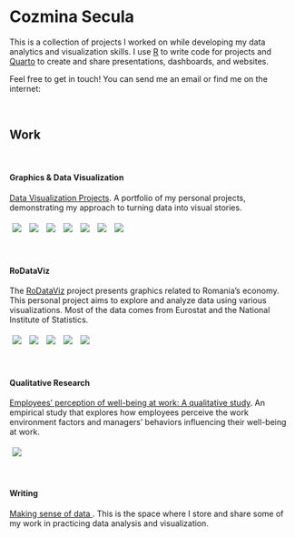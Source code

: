 
<link rel="stylesheet" href="https://fonts.googleapis.com/css?family=Roboto+Slab:100,400,300,700" type="text/css">
<link rel="stylesheet" href="https://cdnjs.cloudflare.com/ajax/libs/font-awesome/6.4.0/css/all.min.css">

# Cozmina Secula

This is a collection of projects I worked on while developing my data analytics and visualization skills.
I use <a href="https://www.r-project.org/" target="_blank">R</a> to write code for projects and <a href="https://quarto.org/" target="_blank">Quarto</a> to create and share presentations, dashboards, and websites.

Feel free to get in touch! You can send me an email <span class="social-media-icons">
  [<i class="fa-solid fa-envelope"></i>](mailto:cozmina.secula@gmail.com)
  </span> or find me on the internet: <span class="social-media-icons">
  [<i class="fa-brands fa-linkedin"></i>](https://www.linkedin.com/in/cozminasecula/)
  [<i class="fa-brands fa-github"></i>](https://github.com/CozminaSecula)
  [<i class="fa-brands fa-bluesky"></i>](https://bsky.app/profile/cozminasecula.bsky.social)
</span>

<br>

## Work

<br>

#### Graphics & Data Visualization

[Data Visualization Projects](https://github.com/CozminaSecula/dataviz). A portfolio of my personal projects, demonstrating my approach to turning data into visual stories.


<div style=padding: 10px; border-radius: 0px; display: inline-block;">

<a target="_blank" href="https://github.com/CozminaSecula/dataviz/tree/main/2024/2024-07-16" style="display: inline-block;">
    <img src="imgs/20240716.jpg" style="margin: 5px;">
</a>
<a target="_blank" href="https://github.com/CozminaSecula/dataviz/tree/main/2024/2024-07-24" style="display: inline-block;">
    <img src="imgs/20240724.jpg" style="margin: 5px;">
</a>
<a target="_blank" href="https://github.com/CozminaSecula/dataviz/tree/main/2024/2024-08-30"style="display: inline-block;">
    <img src="imgs/20240830.jpg" style="margin: 5px;">
</a>
<a target="_blank" href="https://github.com/CozminaSecula/dataviz/tree/main/2024/2024-09-10"style="display: inline-block;">
    <img src="imgs/20240910.jpg" style="margin: 5px;">
</a>
<a target="_blank" href="https://github.com/CozminaSecula/dataviz/tree/main/2024/2024-09-16"style="display: inline-block;">
    <img src="imgs/20240916.jpg" style="margin: 5px;">
</a>
<a target="_blank" href="https://github.com/CozminaSecula/dataviz/tree/main/2024/2024-09-26"style="display: inline-block;">
    <img src="imgs/20240926.jpg" style="margin: 5px;">
</a>
<a target="_blank" href="https://github.com/CozminaSecula/dataviz/tree/main/2024/2024-10-18"style="display: inline-block;">
    <img src="imgs/20241018.jpg" style="margin: 5px;">
</a>

</div>

<br>

#### RoDataViz

The <a href="https://cozminasecula.github.io/RoDataViz/" target="_blank">RoDataViz</a> project presents graphics related to Romania’s economy. This personal project aims to explore and analyze data using various visualizations. Most of the data comes from Eurostat and the National Institute of Statistics.

<div style=padding: 10px; border-radius: 0px; display: inline-block;">

<a target="_blank" href="https://cozminasecula.github.io/RoDataViz/grafice.html#Turismul%20%C3%AEn%20luna%20august%202024" style="display: inline-block;">
    <img src="imgs/20241009.jpg" style="margin: 5px;">
</a>
<a target="_blank" href="https://cozminasecula.github.io/RoDataViz/grafice.html#Cheltuielile%20de%20consum%20ale%20familiilor,%20semestrul%201,%202024" style="display: inline-block;">
    <img src="imgs/20241013.jpg" style="margin: 5px;">
</a>
<a target="_blank" href="https://cozminasecula.github.io/RoDataViz/grafice.html#Evolu%C8%9Bia%20PIB-ului%20real%20-%20volum" style="display: inline-block;">
    <img src="imgs/20241016.jpg" style="margin: 5px;">
</a>
<a target="_blank" href="https://cozminasecula.github.io/RoDataViz/grafice.html#Statistici%20%C3%AEn%20Economia%20Non-Financiar%C4%83%20a%20Rom%C3%A2niei" style="display: inline-block;">
    <img src="imgs/20241025.jpg" style="margin: 5px;">
</a>
<a target="_blank" href="https://cozminasecula.github.io/RoDataViz/grafice.html#Tr%C4%83im%20mai%20mult.%20Dar%20tr%C4%83im%20%C8%99i%20mai%20s%C4%83n%C4%83tos?" style="display: inline-block;">
    <img src="imgs/20241107.jpg" style="margin: 5px;">
</a>

</div>

<br>

#### Qualitative Research
<a href="https://cozminasecula.github.io/blog/posts/employee-well-being-at-work/" target="_blank">Employees’ perception of well-being at work: A qualitative study</a>. An empirical study that explores how employees perceive the work environment factors and managers’ behaviors influencing their well-being at work.

<div style=padding: 10px; border-radius: 0px; display: inline-block;">

<a target="_blank" href="https://cozminasecula.github.io/blog/posts/employee-well-being-at-work/" style="display: inline-block;">
    <img src="imgs/wordcloud.jpg" style="margin: 5px;">
</a>
</div>

<br>

#### Writing

<a href="https://cozminasecula.github.io/blog/posts.html" target="_blank">Making sense of data </a>. This is the space where I store and share some of my work in practicing data analysis and visualization.  


